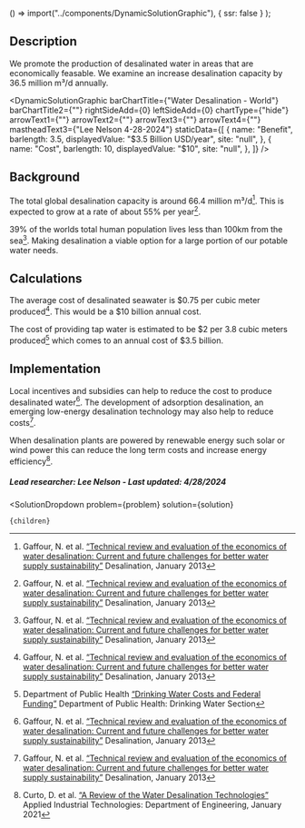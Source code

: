 
  () => import("../components/DynamicSolutionGraphic"),
  { ssr: false }
);



## Description
We promote the production of desalinated water in areas that are economically feasable. We examine an increase desalination capacity by 36.5 million m³/d annually.

<DynamicSolutionGraphic
  barChartTitle={"Water Desalination - World"}
  barChartTitle2={""}
  rightSideAdd={0}
  leftSideAdd={0}
  chartType={"hide"}
  arrowText1={""}
  arrowText2={""}
  arrowText3={""}
  arrowText4={""}
  mastheadText3={"Lee Nelson 4-28-2024"}
 staticData={[
    {
     name: "Benefit",
      barlength: 3.5,
      displayedValue: "$3.5 Billion USD/year",
      site: "null",
    },
    {
      name: "Cost",
      barlength: 10,
      displayedValue: "$10",
      site: "null",
    },
  ]}
/>

## Background
The total global desalination capacity is around 66.4 million m³/d[^”1”]. This is expected to grow at a rate of about 55% per year[^”1”].

39% of the worlds total human population lives less than 100km from the sea[^”1”]. Making desalination a viable option for a large portion of our potable water needs.

## Calculations
The average cost of desalinated seawater is $0.75 per cubic meter produced[^”1”]. This would be a $10 billion annual cost.

The cost of providing tap water is estimated to be $2 per 3.8 cubic meters produced[^”3”] which comes to an annual cost of $3.5 billion.

## Implementation
Local incentives and subsidies can help to reduce the cost to produce desalinated water[^”1”]. The development of adsorption desalination, an emerging low-energy desalination technology may also help to reduce costs[^”1”].

When desalination plants are powered by renewable energy such solar or wind power this can reduce the long term costs and increase energy efficiency[^”2”].

##### Lead researcher: Lee Nelson - Last updated: 4/28/2024

[^”1”]: Gaffour, N. et al. [“Technical review and evaluation of the economics of water desalination: Current and future challenges for better water supply sustainability”](https://doi.org/10.1016/j.desal.2012.10.015) Desalination, January 2013

[^”2”]: Curto, D. et al. [“A Review of the Water Desalination Technologies”](https://doi.org/10.3390/app11020670) Applied Industrial Technologies: Department of Engineering, January 2021

[^”3”]: Department of Public Health [“Drinking Water Costs and Federal Funding”](https://portal.ct.gov/-/media/departments-and-agencies/dph/dph/drinking_water/pdf/dwcfedfundpdf.pdf) Department of Public Health: Drinking Water Section

  <SolutionDropdown 
    problem={problem} 
    solution={solution}
  >
    {children}
  </SolutionDropdown>